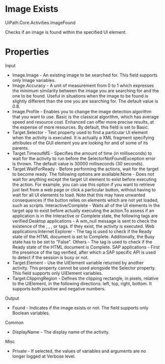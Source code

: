 ﻿# Image Exists

UiPath.Core.Activities.ImageFound

Checks if an image is found within the specified UI element.

# Properties

Input

* Image.Image - An existing image to be searched for. This field supports only Image variables.
* Image.Accuracy - A unit of measurement from 0 to 1 which expresses the minimum similarity between the image you are searching for and the one to be found. Useful in situations when the image to be found is slightly different than the one you are searching for. The default value is 0.8.
* Image.Profile - Enables you to change the image detection algorithm that you want to use. Basic is the classical algorithm, which has average speed and resource cost. Enhanced can offer more precise results, at the expense of more resources. By default, this field is set to Basic.
* Target.Selector - Text property used to find a particular UI element when the activity is executed. It is actually a XML fragment specifying attributes of the GUI element you are looking for and of some of its parents.
* Target.TimeoutMS - Specifies the amount of time (in milliseconds) to wait for the activity to run before the SelectorNotFoundException error is thrown. The default value is 30000 milliseconds (30 seconds).
* Target.WaitForReady - Before performing the actions, wait for the target to become ready. The following options are available:None - Does not wait for anything except the target UI element to exist before executing the action. For example, you can use this option if you want to retrieve just text from a web page or click a particular button, without having to wait for all UI elements to load. Note that this may have unwanted consequences if the button relies on elements which are not yet loaded, such as scripts. Interactive/Complete - Waits all of the UI elements in the target app to exist before actually executing the action.To assess if an application is in the Interactive or Complete state, the following tags are verified:Desktop applications - A wm_null message is sent to check the existence of the <wnd>, <ctrl>, <java>, or <uia> tags. If they exist, the activity is executed. Web applications:Internet Explorer - The <webctrl> tag is used to check if the Ready state of the HTML document is set to Complete. Additionally, the Busy state has to be set to "False". Others - The <webctrl> tag is used to check if the Ready state of the HTML document is Complete. SAP applications - First the presence of the <wnd> tag verified, after which a SAP specific API is used to detect if the session is busy or not.
* Target.Element - Use the UiElement variable returned by another activity. This property cannot be used alongside the Selector property. This field supports only UiElement variables.
* Target.ClippingRegion - Defines the clipping rectangle, in pixels, relative to the UiElement, in the following directions: left, top, right, bottom. It supports both positive and negative numbers.

Output

* Found - Indicates if the image exists or not. The field supports only Boolean variables.

Common

* DisplayName - The display name of the activity.

Misc

* Private - If selected, the values of variables and arguments are no longer logged at Verbose level.

